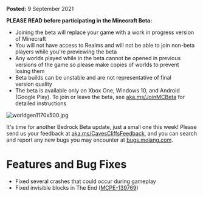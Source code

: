 **Posted:** 9 September 2021

**PLEASE READ before participating in the Minecraft Beta:** 

-   Joining the beta will replace your game with a work in progress version of Minecraft 
-   You will not have access to Realms and will not be able to join non-beta players while you're previewing the beta
-   Any worlds played while in the beta cannot be opened in previous versions of the game so please make copies of worlds to prevent losing them 
-   Beta builds can be unstable and are not representative of final version quality 
-   The beta is available only on Xbox One, Windows 10, and Android (Google Play). To join or leave the beta, see [aka.ms/JoinMCBeta](https://aka.ms/JoinMCBeta) for detailed instructions

![worldgen1170x500.jpg](https://feedback.minecraft.net/hc/article_attachments/4408868301837/worldgen1170x500.jpg)

It's time for another Bedrock Beta update, just a small one this week! Please send us your feedback at [aka.ms/CavesCliffsFeedback](https://aka.ms/CavesCliffsFeedback), and you can search and report any new bugs you may encounter at [bugs.mojang.com](https://bugs.mojang.com).

# **Features and Bug Fixes**

-   Fixed several crashes that could occur during gameplay
-   Fixed invisible blocks in The End ([MCPE-139769](https://bugs.mojang.com/browse/MCPE-139769))
